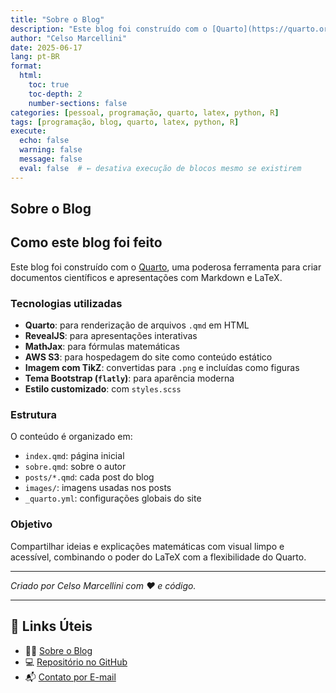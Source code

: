 ```yaml
---
title: "Sobre o Blog"
description: "Este blog foi construído com o [Quarto](https://quarto.org), uma poderosa ferramenta para criar documentos científicos e apresentações com Markdown e LaTeX."
author: "Celso Marcellini"
date: 2025-06-17
lang: pt-BR
format:
  html:
    toc: true
    toc-depth: 2
    number-sections: false
categories: [pessoal, programação, quarto, latex, python, R]
tags: [programação, blog, quarto, latex, python, R]
execute:
  echo: false
  warning: false
  message: false
  eval: false  # ← desativa execução de blocos mesmo se existirem
---
```


<div class="invisivel">
# Sobre o Blog
</div>

## Como este blog foi feito

Este blog foi construído com o [Quarto](https://quarto.org), uma poderosa ferramenta para criar documentos científicos e apresentações com Markdown e LaTeX.

### Tecnologias utilizadas

- **Quarto**: para renderização de arquivos `.qmd` em HTML
- **RevealJS**: para apresentações interativas
- **MathJax**: para fórmulas matemáticas
- **AWS S3**: para hospedagem do site como conteúdo estático
- **Imagem com TikZ**: convertidas para `.png` e incluídas como figuras
- **Tema Bootstrap (`flatly`)**: para aparência moderna
- **Estilo customizado**: com `styles.scss`

### Estrutura

O conteúdo é organizado em:

- `index.qmd`: página inicial
- `sobre.qmd`: sobre o autor
- `posts/*.qmd`: cada post do blog
- `images/`: imagens usadas nos posts
- `_quarto.yml`: configurações globais do site

### Objetivo

Compartilhar ideias e explicações matemáticas com visual limpo e acessível, combinando o poder do LaTeX com a flexibilidade do Quarto.

---

*Criado por Celso Marcellini com ❤️ e código.*

---

## 🔗 Links Úteis

- 🧑‍🏫 [Sobre o Blog](../../posts/pessoal/sobre-o-blog.html)
- 💻 [Repositório no GitHub](https://github.com/marcellini-celso/blog-marcellini)
- 📬 [Contato por E-mail](mailto:prof.marcellini@gmail.com)
